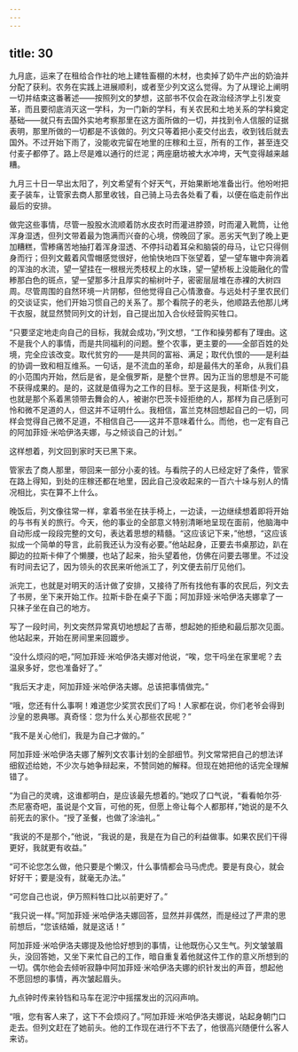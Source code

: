 ```yaml
---
---
---
```

title: 30
---




九月底，运来了在租给合作社的地上建牲畜棚的木材，也卖掉了奶牛产出的奶油并分配了获利。农务在实践上进展顺利，或者至少列文这么觉得。为了从理论上阐明一切并结束这番著述——按照列文的梦想，这部书不仅会在政治经济学上引发变革，而且要彻底消灭这一学科，为一门新的学科，有关农民和土地关系的学科奠定基础——就只有去国外实地考察那里在这方面所做的一切，并找到令人信服的证据表明，那里所做的一切都是不该做的。列文只等着把小麦交付出去，收到钱后就去国外。不过开始下雨了，没能收完留在地里的庄稼和土豆，所有的工作，甚至连交付麦子都停了。路上尽是难以通行的烂泥；两座磨坊被大水冲垮，天气变得越来越糟。

九月三十日一早出太阳了，列文希望有个好天气，开始果断地准备出行。他吩咐把麦子装车，让管家去商人那里收钱，自己骑上马去各处看了看，以便在临走前作出最后的安排。

做完这些事情，尽管一股股水流顺着防水皮衣时而灌进脖颈，时而灌入靴筒，让他浑身湿透，但列文带着最为饱满而兴奋的心境，傍晚回了家。恶劣天气到了晚上更加糟糕，雪糁痛苦地抽打着浑身湿透、不停抖动着耳朵和脑袋的母马，让它只得侧身而行；但列文戴着风雪帽感觉很好，他愉快地四下张望着，望一望车辙中奔淌着的浑浊的水流，望一望挂在一根根光秃枝杈上的水珠，望一望桥板上没能融化的雪糁那白色的斑点，望一望那多汁且厚实的榆树叶子，密密层层堆在赤裸的大树四周。尽管周围的自然环境一片阴郁，但他觉得自己心情激奋。与远处村子里农民们的交谈证实，他们开始习惯自己的关系了。那个看院子的老头，他顺路去他那儿烤干衣服，就显然赞同列文的计划，自己提出加入合伙经营购买牲口。

“只要坚定地走向自己的目标，我就会成功，”列文想，“工作和操劳都有了理由。这不是我个人的事情，而是共同福利的问题。整个农事，更主要的——全部百姓的处境，完全应该改变。取代贫穷的——是共同的富裕、满足；取代仇恨的——是利益的协调一致和相互维系。一句话，是不流血的革命，却是最伟大的革命，从我们县的小范围内开始，然后是省，是全俄罗斯，是整个世界。因为正当的思想是不可能不获得成果的。是的，这就是值得为之工作的目标。至于这是我，柯斯佳·列文，也就是那个系着黑领带去舞会的人，被谢尔巴茨卡娅拒绝的人，那样为自己感到可怜和微不足道的人，但这并不证明什么。我相信，富兰克林回想起自己的一切，同样会觉得自己微不足道，不相信自己——这并不意味着什么。而他，也一定有自己的阿加菲娅·米哈伊洛夫娜，与之倾谈自己的计划。”

这样想着，列文回到家时天已黑下来。

管家去了商人那里，带回来一部分小麦的钱。与看院子的人已经定好了条件，管家在路上得知，到处的庄稼还都在地里，因此自己没收起来的一百六十垛与别人的情况相比，实在算不上什么。

晚饭后，列文像往常一样，拿着书坐在扶手椅上，一边读，一边继续想着即将开始的与书有关的旅行。今天，他的事业的全部意义特别清晰地呈现在面前，他脑海中自动形成一段段完整的文句，表达着思想的精髓。“这应该记下来，”他想，“这应该拟成一个简单的导言，此前我还认为没有必要。”他站起身，正要去书桌那边，趴在脚边的拉斯卡伸了个懒腰，也站了起来，抬头望着他，仿佛在问要去哪里。不过没有时间去记了，因为领头的农民来听他派工了，列文便去前厅见他们。

派完工，也就是对明天的活计做了安排，又接待了所有找他有事的农民后，列文去了书房，坐下来开始工作。拉斯卡卧在桌子下面；阿加菲娅·米哈伊洛夫娜拿了一只袜子坐在自己的地方。

写了一段时间，列文突然异常真切地想起了吉蒂，想起她的拒绝和最后那次见面。他站起来，开始在房间里来回踱步。

“没什么烦闷的吧，”阿加菲娅·米哈伊洛夫娜对他说，“唉，您干吗坐在家里呢？去温泉多好，您也准备好了。”

“我后天才走，阿加菲娅·米哈伊洛夫娜。总该把事情做完。”

“哦，您还有什么事啊！难道您少奖赏农民们了吗！人家都在说，你们老爷会得到沙皇的恩典哪。真奇怪：您为什么关心那些农民呢？”

“我不是关心他们，我是为自己才做的。”

阿加菲娅·米哈伊洛夫娜了解列文农事计划的全部细节。列文常常把自己的想法详细叙述给她，不少次与她争辩起来，不赞同她的解释。但现在她把他的话完全理解错了。

“为自己的灵魂，这谁都明白，是应该最先想着的。”她叹了口气说，“看看帕尔芬·杰尼塞奇吧，虽说是个文盲，可他的死，但愿上帝让每个人都那样，”她说的是不久前死去的家仆。“授了圣餐，也做了涂油礼。”

“我说的不是那个，”他说，“我说的是，我是在为自己的利益做事。如果农民们干得更好，我就更有收益。”

“可不论您怎么做，他只要是个懒汉，什么事情都会马马虎虎。要是有良心，就会好好干；要是没有，就毫无办法。”

“可您自己也说，伊万照料牲口比以前更好了。”

“我只说一样。”阿加菲娅·米哈伊洛夫娜回答，显然并非偶然，而是经过了严肃的思前想后，“您该结婚，就是这话！”

阿加菲娅·米哈伊洛夫娜提及他恰好想到的事情，让他既伤心又生气。列文皱皱眉头，没回答她，又坐下来忙自己的工作，暗自重复着他就这件工作的意义所想到的一切。偶尔他会去倾听寂静中阿加菲娅·米哈伊洛夫娜的织针发出的声音，想起他不愿回想的事情，再次皱起眉头。

九点钟时传来铃铛和马车在泥泞中摇摆发出的沉闷声响。

“哦，您有客人来了，这下不会烦闷了。”阿加菲娅·米哈伊洛夫娜说，站起身朝门口走去。但列文赶在了她前头。他的工作现在进行不下去了，他很高兴随便什么客人来访。